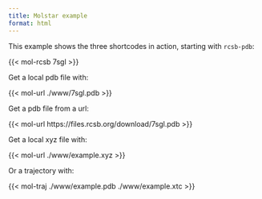 ```yaml
---
title: Molstar example
format: html
---
```


This example shows the three shortcodes in action, starting with `rcsb-pdb`:

{{< mol-rcsb 7sgl >}} 

Get a local pdb file with:

{{< mol-url ./www/7sgl.pdb >}} 

Get a pdb file from a url:

{{< mol-url https://files.rcsb.org/download/7sgl.pdb >}} 

Get a local xyz file with:

{{< mol-url ./www/example.xyz >}} 

Or a trajectory with:

{{< mol-traj ./www/example.pdb ./www/example.xtc >}}


